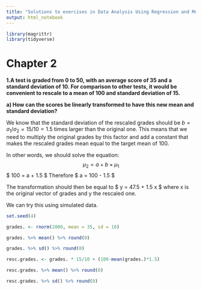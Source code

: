 ```yaml
---
title: "Solutions to exercises in Data Analysis Using Regression and Multilevel/Hierarchical Models by Gelman and Hill (2006)"
output: html_notebook
---
```


```r

library(magrittr)
library(tidyverse)

```


# Chapter 2

**1.A test is graded from 0 to 50, with an average score of 35 and a standard deviation of 10. For comparison to other tests, it would be convenient to rescale to a mean of 100 and standard deviation of 15.**

**a) How can the scores be linearly transformed to have this new mean and standard deviation?**

We know that the standard deviation of the rescaled grades should be $b = \sigma_1 / \sigma_2 = 15/10 = 1.5$ times larger than the original one. This means that we need to multiply the original grades by this factor and add a constant that makes the rescaled grades mean equal to the target mean of 100. 

In other words, we should solve the equation: 
$$ \mu_2 = a + b \times \mu_1  $$
$ 100 = a + 1.5 \times 35 $ Therefore $ a = 100 - 1.5\times 35 \approx 47.5 $

The transformation should then be equal to $ y = 47.5 + 1.5 x $ where x is the original vector of grades and y the rescaled one.

We can try this using simulated data.
```r

set.seed(4)

grades. <- rnorm(2000, mean = 35, sd = 10)

```


```r

grades. %>% mean() %>% round(0)

grades. %>% sd() %>% round(0)

```

```r

resc.grades. <- grades. * 15/10 + (100-mean(grades.)*1.5) 

resc.grades. %>% mean() %>% round(0)

resc.grades. %>% sd() %>% round(0)

```
